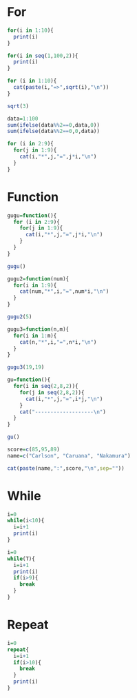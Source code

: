 # For

```r
for(i in 1:10){
  print(i)
}
```

```r
for(i in seq(1,100,2)){
  print(i)
}
```

```r
for (i in 1:10){
  cat(paste(i,"=>",sqrt(i),"\n"))
}
```

```r
sqrt(3)
```

```r
data=1:100
sum(ifelse(data%%2==0,data,0))
sum(ifelse(data%%2==0,0,data))
```

```r
for (i in 2:9){
  for(j in 1:9){
    cat(i,"*",j,"=",j*i,"\n")
  }
}
```

# Function

```r
gugu=function(){
  for (i in 2:9){
    for(j in 1:9){
      cat(i,"*",j,"=",j*i,"\n")
    }
  }
}
```

```r
gugu()
```

```r
gugu2=function(num){
  for(i in 1:9){
    cat(num,"*",i,"=",num*i,"\n")
  }
}
```

```r
gugu2(5)
```

```r
gugu3=function(n,m){
  for(i in 1:m){
    cat(n,"*",i,"=",n*i,"\n")
  }
}
```

```r
gugu3(19,19)
```

```r
gu=function(){
  for(i in seq(2,8,2)){
    for(j in seq(2,8,2)){
      cat(i,"*",j,"=",i*j,"\n")
    }
    cat("-------------------\n")
  }
}
```

```r
gu()
```

```r
score=c(85,95,89)
name=c("Carlson", "Caruana", "Nakamura")

cat(paste(name,":",score,"\n",sep=""))
```

# While

```r
i=0
while(i<10){
  i=i+1
  print(i)
}
```

```r
i=0
while(T){
  i=i+1
  print(i)
  if(i>9){
    break
  }
}
```

# Repeat

```r
i=0
repeat{
  i=i+1
  if(i>10){
    break
  }
  print(i)
}
```
